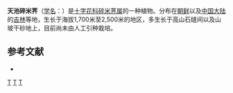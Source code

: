 {{Speciesbox
| genus = Cardamine
| species = changbaiana
| varietas = Al-Shehbaz
| authority = [[中井猛之进|Nakai]]
| synonyms = 
* ''Cardamine resedifolia var. morii'' <small>mori</small>
}}

'''天池碎米荠'''（[[学名|学名]]：{{lang|la|''Cardamine changbaiana''}}）是[[十字花科|十字花科]][[碎米荠属|碎米荠属]]的一种植物。分布在[[朝鲜|朝鲜]]以及[[中国大陆|中国大陆]]的[[吉林|吉林]]等地，生长于海拔1,700米至2,500米的地区，多生长于高山石缝间以及山坡干砂地上，目前尚未由人工引种栽培。

== 参考文献 ==
<div class="references-small">
* {{cite web| url =http://www.bioinfo.cn/db05/KmzwSpecies.php?action=view&id=5017| title =天池碎米荠| work =《中国高等植物数据库全库》| publisher =中国科学院微生物研究所| author =昆明植物研究所| accessdate =2009-02-25| deadurl =yes| archiveurl =https://web.archive.org/web/20160305003413/http://www.bioinfo.cn/db05/KmzwSpecies.php?action=view&id=5017| archivedate =2016-03-05}}
</div>

{{taxonbar}}
[[Category:碎米荠属|T]]
[[Category:朝鲜植物|T]]
[[Category:吉林植物|T]]